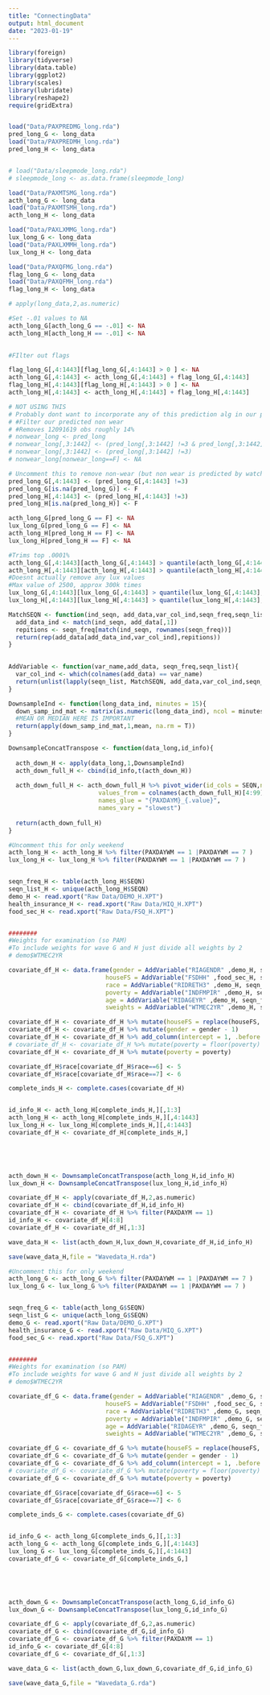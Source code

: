 ---
title: "ConnectingData"
output: html_document
date: "2023-01-19"
---

```{r}
library(foreign)
library(tidyverse)
library(data.table)
library(ggplot2)
library(scales)
library(lubridate)
library(reshape2)
require(gridExtra)


load("Data/PAXPREDMG_long.rda")
pred_long_G <- long_data
load("Data/PAXPREDMH_long.rda")
pred_long_H <- long_data


# load("Data/sleepmode_long.rda")
# sleepmode_long <- as.data.frame(sleepmode_long)

load("Data/PAXMTSMG_long.rda")
acth_long_G <- long_data
load("Data/PAXMTSMH_long.rda")
acth_long_H <- long_data

load("Data/PAXLXMMG_long.rda")
lux_long_G <- long_data
load("Data/PAXLXMMH_long.rda")
lux_long_H <- long_data

load("Data/PAXQFMG_long.rda")
flag_long_G <- long_data
load("Data/PAXQFMH_long.rda")
flag_long_H <- long_data

# apply(long_data,2,as.numeric)

#Set -.01 values to NA
acth_long_G[acth_long_G == -.01] <- NA
acth_long_H[acth_long_H == -.01] <- NA
 

#FIlter out flags

flag_long_G[,4:1443][flag_long_G[,4:1443] > 0 ] <- NA
acth_long_G[,4:1443] <- acth_long_G[,4:1443] + flag_long_G[,4:1443]
flag_long_H[,4:1443][flag_long_H[,4:1443] > 0 ] <- NA
acth_long_H[,4:1443] <- acth_long_H[,4:1443] + flag_long_H[,4:1443]

# NOT USING THIS
# Probably dont want to incorporate any of this prediction alg in our pred alg
# #Filter our predicted non wear
# #Removes 12091619 obs roughly 14% 
# nonwear_long <- pred_long
# nonwear_long[,3:1442] <- (pred_long[,3:1442] !=3 & pred_long[,3:1442] !=4)
# nonwear_long[,3:1442] <- (pred_long[,3:1442] !=3)
# nonwear_long[nonwear_long==F] <- NA

# Uncomment this to remove non-wear (but non wear is predicted by watch)
pred_long_G[,4:1443] <- (pred_long_G[,4:1443] !=3)
pred_long_G[is.na(pred_long_G)] <- F
pred_long_H[,4:1443] <- (pred_long_H[,4:1443] !=3)
pred_long_H[is.na(pred_long_H)] <- F

acth_long_G[pred_long_G == F] <- NA
lux_long_G[pred_long_G == F] <- NA
acth_long_H[pred_long_H == F] <- NA
lux_long_H[pred_long_H == F] <- NA

#Trims top .0001%
acth_long_G[,4:1443][acth_long_G[,4:1443] > quantile(acth_long_G[,4:1443], probs = .9999,na.rm = T)] <- NA
acth_long_H[,4:1443][acth_long_H[,4:1443] > quantile(acth_long_H[,4:1443], probs = .9999,na.rm = T)] <- NA
#Doesnt actually remove any lux values
#Max value of 2500, approx 300k times
lux_long_G[,4:1443][lux_long_G[,4:1443] > quantile(lux_long_G[,4:1443], probs = .9999,na.rm = T)] <- NA
lux_long_H[,4:1443][lux_long_H[,4:1443] > quantile(lux_long_H[,4:1443], probs = .9999,na.rm = T)] <- NA
```

```{r}
MatchSEQN <- function(ind_seqn, add_data,var_col_ind,seqn_freq,seqn_list){
  add_data_ind <- match(ind_seqn, add_data[,1])
  repitions <- seqn_freq[match(ind_seqn, rownames(seqn_freq))]
  return(rep(add_data[add_data_ind,var_col_ind],repitions))
}
  

AddVariable <- function(var_name,add_data, seqn_freq,seqn_list){
  var_col_ind <- which(colnames(add_data) == var_name)
  return(unlist(lapply(seqn_list, MatchSEQN, add_data,var_col_ind,seqn_freq,seqn_list)))
}

DownsampleInd <- function(long_data_ind, minutes = 15){
  down_samp_ind_mat <- matrix(as.numeric(long_data_ind), ncol = minutes, byrow = T)
  #MEAN OR MEDIAN HERE IS IMPORTANT
  return(apply(down_samp_ind_mat,1,mean, na.rm = T))
}

DownsampleConcatTranspose <- function(data_long,id_info){
  
  acth_down_H <- apply(data_long,1,DownsampleInd)
  acth_down_full_H <- cbind(id_info,t(acth_down_H))
  
  acth_down_full_H <- acth_down_full_H %>% pivot_wider(id_cols = SEQN,names_from = PAXDAYM,
                         values_from = colnames(acth_down_full_H)[4:99],
                         names_glue = "{PAXDAYM}_{.value}",
                         names_vary = "slowest")
  
  return(acth_down_full_H)
}
```

```{r}
#Uncomment this for only weekend
acth_long_H <- acth_long_H %>% filter(PAXDAYWM == 1 |PAXDAYWM == 7 )
lux_long_H <- lux_long_H %>% filter(PAXDAYWM == 1 |PAXDAYWM == 7 )


seqn_freq_H <- table(acth_long_H$SEQN)
seqn_list_H <- unique(acth_long_H$SEQN)
demo_H <- read.xport("Raw Data/DEMO_H.XPT")
health_insurance_H <- read.xport("Raw Data/HIQ_H.XPT")
food_sec_H <- read.xport("Raw Data/FSQ_H.XPT")


########
#Weights for examination (so PAM)
#To include weights for wave G and H just divide all weights by 2
# demo$WTMEC2YR 

covariate_df_H <- data.frame(gender = AddVariable("RIAGENDR" ,demo_H, seqn_freq_H, seqn_list_H),
                           houseFS = AddVariable("FSDHH" ,food_sec_H, seqn_freq_H, seqn_list_H),
                           race = AddVariable("RIDRETH3" ,demo_H, seqn_freq_H, seqn_list_H),
                           poverty = AddVariable("INDFMPIR" ,demo_H, seqn_freq_H, seqn_list_H),
                           age = AddVariable("RIDAGEYR" ,demo_H, seqn_freq_H, seqn_list_H),
                           sweights = AddVariable("WTMEC2YR" ,demo_H, seqn_freq_H, seqn_list_H))

covariate_df_H <- covariate_df_H %>% mutate(houseFS = replace(houseFS, houseFS > 1, 2) - 1)
covariate_df_H <- covariate_df_H %>% mutate(gender = gender - 1)
covariate_df_H <- covariate_df_H %>% add_column(intercept = 1, .before = "gender")
# covariate_df_H <- covariate_df_H %>% mutate(poverty = floor(poverty) + 1)
covariate_df_H <- covariate_df_H %>% mutate(poverty = poverty)

covariate_df_H$race[covariate_df_H$race==6] <- 5
covariate_df_H$race[covariate_df_H$race==7] <- 6

complete_inds_H <- complete.cases(covariate_df_H)


id_info_H <- acth_long_H[complete_inds_H,][,1:3]
acth_long_H <- acth_long_H[complete_inds_H,][,4:1443]
lux_long_H <- lux_long_H[complete_inds_H,][,4:1443]
covariate_df_H <- covariate_df_H[complete_inds_H,]




  
acth_down_H <- DownsampleConcatTranspose(acth_long_H,id_info_H)
lux_down_H <- DownsampleConcatTranspose(lux_long_H,id_info_H)

covariate_df_H <- apply(covariate_df_H,2,as.numeric) 
covariate_df_H <- cbind(covariate_df_H,id_info_H)
covariate_df_H <- covariate_df_H %>% filter(PAXDAYM == 1)
id_info_H <- covariate_df_H[4:8]
covariate_df_H <- covariate_df_H[,1:3]

wave_data_H <- list(acth_down_H,lux_down_H,covariate_df_H,id_info_H)

save(wave_data_H,file = "Wavedata_H.rda")

```


```{r}
#Uncomment this for only weekend
acth_long_G <- acth_long_G %>% filter(PAXDAYWM == 1 |PAXDAYWM == 7 )
lux_long_G <- lux_long_G %>% filter(PAXDAYWM == 1 |PAXDAYWM == 7 )


seqn_freq_G <- table(acth_long_G$SEQN)
seqn_list_G <- unique(acth_long_G$SEQN)
demo_G <- read.xport("Raw Data/DEMO_G.XPT")
health_insurance_G <- read.xport("Raw Data/HIQ_G.XPT")
food_sec_G <- read.xport("Raw Data/FSQ_G.XPT")


########
#Weights for examination (so PAM)
#To include weights for wave G and H just divide all weights by 2
# demo$WTMEC2YR 

covariate_df_G <- data.frame(gender = AddVariable("RIAGENDR" ,demo_G, seqn_freq_G, seqn_list_G),
                           houseFS = AddVariable("FSDHH" ,food_sec_G, seqn_freq_G, seqn_list_G),
                           race = AddVariable("RIDRETH3" ,demo_G, seqn_freq_G, seqn_list_G),
                           poverty = AddVariable("INDFMPIR" ,demo_G, seqn_freq_G, seqn_list_G),
                           age = AddVariable("RIDAGEYR" ,demo_G, seqn_freq_G, seqn_list_G),
                           sweights = AddVariable("WTMEC2YR" ,demo_G, seqn_freq_G, seqn_list_G))

covariate_df_G <- covariate_df_G %>% mutate(houseFS = replace(houseFS, houseFS > 1, 2) - 1)
covariate_df_G <- covariate_df_G %>% mutate(gender = gender - 1)
covariate_df_G <- covariate_df_G %>% add_column(intercept = 1, .before = "gender")
# covariate_df_G <- covariate_df_G %>% mutate(poverty = floor(poverty) + 1)
covariate_df_G <- covariate_df_G %>% mutate(poverty = poverty)

covariate_df_G$race[covariate_df_G$race==6] <- 5
covariate_df_G$race[covariate_df_G$race==7] <- 6

complete_inds_G <- complete.cases(covariate_df_G)


id_info_G <- acth_long_G[complete_inds_G,][,1:3]
acth_long_G <- acth_long_G[complete_inds_G,][,4:1443]
lux_long_G <- lux_long_G[complete_inds_G,][,4:1443]
covariate_df_G <- covariate_df_G[complete_inds_G,]




  
acth_down_G <- DownsampleConcatTranspose(acth_long_G,id_info_G)
lux_down_G <- DownsampleConcatTranspose(lux_long_G,id_info_G)

covariate_df_G <- apply(covariate_df_G,2,as.numeric) 
covariate_df_G <- cbind(covariate_df_G,id_info_G)
covariate_df_G <- covariate_df_G %>% filter(PAXDAYM == 1)
id_info_G <- covariate_df_G[4:8]
covariate_df_G <- covariate_df_G[,1:3]

wave_data_G <- list(acth_down_G,lux_down_G,covariate_df_G,id_info_G)

save(wave_data_G,file = "Wavedata_G.rda")

```
